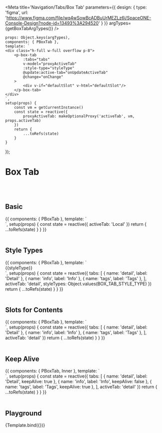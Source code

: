 



<Meta title='Navigation/Tabs/Box Tab' parameters={{
    design: {
        type: 'figma',
        url: 'https://www.figma.com/file/wq4wSowBcADBuUrMEZLz6i/SpaceONE-Console-Design?node-id=13493%3A294520'
    }
}} argTypes={getBoxTabArgTypes()} />


    props: Object.keys(argTypes),
    components: { PBoxTab },
    template: `
    <div class="h-full w-full overflow p-8">
        <p-box-tab
            :tabs="tabs"
            v-model="proxyActiveTab"
            :style-type="styleType"
            @update:active-tab="onUpdateActiveTab"
            @change="onChange"
        >
            <div v-if="defaultSlot" v-html="defaultSlot"/>
        </p-box-tab>
    </div>
    `,
    setup(props) {
        const vm = getCurrentInstance()
        const state = reactive({
            proxyActiveTab: makeOptionalProxy('activeTab', vm, props.activeTab)
        })
        return {
            ...toRefs(state)
        }
    }
});


# Box Tab
<br/>
<br/>

## Basic

<Canvas>
    <Story name="Basic">
{{
    components: { PBoxTab },
    template: `
    <div class="h-full w-full overflow p-8">
        <p-box-tab
            :tabs="['Google Oauth2', 'Local', 'API only']"
            v-model="activeTab"
        >
        </p-box-tab>
    </div>
    `,
    setup(props) {
        const state = reactive({
            activeTab: 'Local'
        })
        return {
            ...toRefs(state)
        }
    }
}}
    </Story>
</Canvas>

<br/>
<br/>


## Style Types

<Canvas>
    <Story name="Style Types">
        {{
            components: { PBoxTab },
            template: `
    <div>
        <div class="flex w-full mb-8" v-for="styleType in styleTypes" :key="styleType">
            <p-box-tab :tabs="tabs"
                v-model="activeTab"
                :style-type="styleType"
            >{{styleType}}</p-box-tab>
        </div>
    </div>
    `,
            setup(props) {
                const state = reactive({
                    tabs: [
                        { name: 'detail', label: 'Detail' },
                        { name: 'info', label: 'Info' },
                        { name: 'tags', label: 'Tags' },
                    ],
                    activeTab: 'detail',
                    styleTypes: Object.values(BOX_TAB_STYLE_TYPE)
                })
                return {
                    ...toRefs(state)
                }
            }
        }}
    </Story>
</Canvas>

<br/>
<br/>


## Slots for Contents

<Canvas>
    <Story name="Slots for Contents">
        {{
            components: { PBoxTab },
            template: `
    <div class="p-6 w-full">
        <p-box-tab
            :tabs="tabs"
            v-model="activeTab"
        >
            <template #detail="slotProps">
                <div>
                    This is detail slot. <br/>
                    slot Props: <br/>
                    <pre class="mt-4 p-8 rounded bg-gray-200 w-full leading-6">{{slotProps}}</pre>
                </div>
            </template>
            <template #info="slotProps">
                <div>
                    This is info slot. <br/>
                    slot Props: <br/>
                    <pre class="mt-4 p-8 rounded bg-gray-200 w-full leading-6">{{slotProps}}</pre>
                </div>
            </template>
            <template #tags="slotProps">
                <div>
                    This is tags slot. <br/>
                    slot Props: <br/>
                    <pre class="mt-4 p-8 rounded bg-gray-200 w-full leading-6">{{slotProps}}</pre>
                </div>
            </template>
        </p-box-tab>
    </div>
<!--<div>-->
`,
            setup(props) {
                const state = reactive({
                    tabs: [
                        { name: 'detail', label: 'Detail' },
                        { name: 'info', label: 'Info' },
                        { name: 'tags', label: 'Tags' },
                    ],
                    activeTab: 'detail'
                })
                return {
                    ...toRefs(state)
                }
            }
        }}
    </Story>
</Canvas>

<br/>
<br/>

## Keep Alive

<Canvas>
    <Story name="Keep Alive">
        {{
            components: { PBoxTab, Inner },
            template: `
    <div class="p-6 w-full h-full">
        <p-box-tab
            :tabs="tabs"
            v-model="activeTab"
        >
            <template #detail="{name}">
                <inner key="detail" name="Detail. this tab is keep alive."/>
            </template>
            <template #info>
                <inner name="info. this tab is NOT keep alive. If you select another tab and then return to this tab, it will return to the initial state." />
            </template>
            <template #tags="{name}">
                <inner key="tags" name="Tags. this tab is keep alive."/>
            </template>
        </p-box-tab>
    </div>
<!--<div>-->
`,
            setup(props) {
                const state = reactive({
                    tabs: [
                        { name: 'detail', label: 'Detail', keepAlive: true },
                        { name: 'info', label: 'Info', keepAlive: false },
                        { name: 'tags', label: 'Tags', keepAlive: true },
                    ],
                    activeTab: 'detail'
                })
                return {
                    ...toRefs(state)
                }
            }
        }}
    </Story>
</Canvas>

<br/>
<br/>

## Playground

<Canvas>
    <Story name="Playground">
        {Template.bind({})}
    </Story>
</Canvas>

<ArgsTable story="Playground"/>
